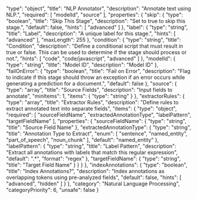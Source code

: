   "type": "object",
  "title": "NLP Annotator",
  "description": "Annotate text using NLP.",
  "required": [
    "modelId",
    "source"
  ],
  "properties": {
    "skip": {
      "type": "boolean",
      "title": "Skip This Stage",
      "description": "Set to true to skip this stage.",
      "default": false,
      "hints": [
        "advanced"
      ]
    },
    "label": {
      "type": "string",
      "title": "Label",
      "description": "A unique label for this stage.",
      "hints": [
        "advanced"
      ],
      "maxLength": 255
    },
    "condition": {
      "type": "string",
      "title": "Condition",
      "description": "Define a conditional script that must result in true or false. This can be used to determine if the stage should process or not.",
      "hints": [
        "code",
        "code/javascript",
        "advanced"
      ]
    },
    "modelId": {
      "type": "string",
      "title": "Model ID",
      "description": "Model ID"
    },
    "failOnError": {
      "type": "boolean",
      "title": "Fail on Error",
      "description": "Flag to indicate if this stage should throw an exception if an error occurs while generating a prediction for a document.",
      "default": false
    },
    "source": {
      "type": "array",
      "title": "Source Fields",
      "description": "Input fields to annotate",
      "minItems": 1,
      "items": {
        "type": "string"
      }
    },
    "extractorRules": {
      "type": "array",
      "title": "Extractor Rules",
      "description": "Define rules to extract annotated text into separate fields",
      "items": {
        "type": "object",
        "required": [
          "sourceFieldName",
          "extractedAnnotationType",
          "labelPattern",
          "targetFieldName"
        ],
        "properties": {
          "sourceFieldName": {
            "type": "string",
            "title": "Source Field Name"
          },
          "extractedAnnotationType": {
            "type": "string",
            "title": "Annotation Type to Extract",
            "enum": [
              "sentence",
              "named_entity",
              "part_of_speech",
              "noun_chunk"
            ],
            "default": "named_entity"
          },
          "labelPattern": {
            "type": "string",
            "title": "Label Pattern",
            "description": "Extract all annotations with labels that match this regular expression",
            "default": ".*",
            "format": "regex"
          },
          "targetFieldName": {
            "type": "string",
            "title": "Target Field Name"
          }
        }
      }
    },
    "indexAnnotations": {
      "type": "boolean",
      "title": "Index Annotations?",
      "description": "Index annotations as overlapping tokens using pre-analyzed fields",
      "default": false,
      "hints": [
        "advanced",
        "hidden"
      ]
    }
  },
  "category": "Natural Language Processing",
  "categoryPriority": 6,
  "unsafe": false
}
